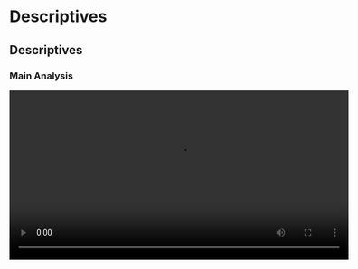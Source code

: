 # Descriptives

## Descriptives

### Main Analysis

<video width="600" controls><source src="/jasp-video-library/assets/videos/Descriptives/Descriptives_1_Main-Analysis.mp4" type="video/mp4">Your browser does not support the video tag.</video>

### Assumption Checks

<video width="600" controls><source src="/jasp-video-library/assets/videos/Descriptives/Descriptives_2_Assumption-Checks.mp4" type="video/mp4">Your browser does not support the video tag.</video>

### Distribution and Box Plots

<video width="600" controls><source src="/jasp-video-library/assets/videos/Descriptives/Descriptives_3_Distribution-and-Box-Plots.mp4" type="video/mp4">Your browser does not support the video tag.</video>

### Scatter Plot

<video width="600" controls><source src="/jasp-video-library/assets/videos/Descriptives/Descriptives_4_Scatter-Plot.mp4" type="video/mp4">Your browser does not support the video tag.</video>

### Pie Charts

<video width="600" controls><source src="/jasp-video-library/assets/videos/Descriptives/Descriptives_5_Pie-Charts.mp4" type="video/mp4">Your browser does not support the video tag.</video>

### Dispersion

<video width="600" controls><source src="/jasp-video-library/assets/videos/Descriptives/Descriptives_6_Dispersion.mp4" type="video/mp4">Your browser does not support the video tag.</video>

